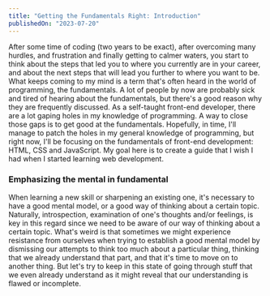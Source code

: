 ```yaml
---
title: "Getting the Fundamentals Right: Introduction"
publishedOn: "2023-07-20"
---
```


After some time of coding (two years to be exact), after overcoming many hurdles, and frustration and finally getting to calmer waters, you start to think about the steps that led you to where you currently are in your career, and about the next steps that will lead you further to where you want to be. What keeps coming to my mind is a term that's often heard in the world of programming, the fundamentals. A lot of people by now are probably sick and tired of hearing about the fundamentals, but there's a good reason why they are frequently discussed. As a self-taught front-end developer, there are a lot gaping holes in my knowledge of programming. A way to close those gaps is to get good at the fundamentals. Hopefully, in time, I'll manage to patch the holes in my general knowledge of programming, but right now, I'll be focusing on the fundamentals of front-end development: HTML, CSS and JavaScript. My goal here is to create a guide that I wish I had when I started learning web development.

### Emphasizing the mental in fundamental

When learning a new skill or sharpening an existing one, it's necessary to have a good mental model, or a good way of thinking about a certain topic. Naturally, introspection, examination of one's thoughts and/or feelings, is key in this regard since we need to be aware of our way of thinking about a certain topic. What's weird is that sometimes we might experience resistance from ourselves when trying to establish a good mental model by dismissing our attempts to think too much about a particular thing, thinking that we already understand that part, and that it's time to move on to another thing. But let's try to keep in this state of going through stuff that we even already understand as it might reveal that our understanding is flawed or incomplete.
